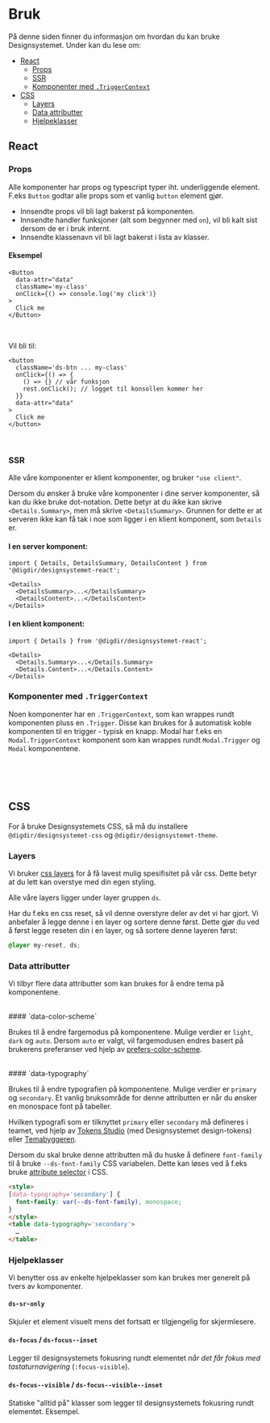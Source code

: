 
<Meta title='Bruk' />

# Bruk

På denne siden finner du informasjon om hvordan du kan bruke Designsystemet.
Under kan du lese om:

- [React](#react)
  - [Props](#props)
  - [SSR](#ssr)
  - [Komponenter med `.TriggerContext`](#komponenter-med-triggercontext)
- [CSS](#css)
  - [Layers](#layers)
  - [Data attributter](#data-attributter)
  - [Hjelpeklasser](#hjelpeklasser)

## React

### Props

Alle komponenter har props og typescript typer iht. underliggende element. F.eks `Button` godtar alle props som et vanlig `button` element gjør.

- Innsendte props vil bli lagt bakerst på komponenten.
- Innsendte handler funksjoner (alt som begynner med `on`), vil bli kalt sist dersom de er i bruk internt.
- Innsendte klassenavn vil bli lagt bakerst i lista av klasser.

#### Eksempel

```tsx
<Button
  data-attr="data"
  className='my-class'
  onClick={() => console.log('my click')}
>
  Click me
</Button>
```

<br />

Vil bli til:

```tsx
<button 
  className='ds-btn ... my-class' 
  onClick={() => {
    () => {} // vår funksjon
    rest.onClick(); // logget til konsollen kommer her
  }}
  data-attr="data"
>
  Click me
</button>
```

<br />

### SSR

Alle våre komponenter er klient komponenter, og bruker `"use client"`.

Dersom du ønsker å bruke våre komponenter i dine server komponenter, så kan du ikke bruke dot-notation.
Dette betyr at du ikke kan skrive `<Details.Summary>`, men må skrive `<DetailsSummary>`. Grunnen for dette er at serveren ikke kan få tak i noe
som ligger i en klient komponent, som `Details` er.

#### I en server komponent:

```tsx
import { Details, DetailsSummary, DetailsContent } from '@digdir/designsystemet-react';

<Details>
  <DetailsSummary>...</DetailsSummary>
  <DetailsContent>...</DetailsContent>
</Details>
```

#### I en klient komponent:

```tsx
import { Details } from '@digdir/designsystemet-react';

<Details>
  <Details.Summary>...</Details.Summary>
  <Details.Content>...</Details.Content>
</Details>
```

### Komponenter med `.TriggerContext`

Noen komponenter har en `.TriggerContext`, som kan wrappes rundt komponenten pluss en `.Trigger`.
Disse kan brukes for å automatisk koble komponenten til en trigger - typisk en knapp.
Modal har f.eks en `Modal.TriggerContext` komponent som kan wrappes rundt `Modal.Trigger` og `Modal` komponentene.

<br />
<br />
<br />

## CSS

For å bruke Designsystemets CSS, så må du installere `@digdir/designsystemet-css` og `@digdir/designsystemet-theme`.

### Layers

Vi bruker [css layers](https://developer.mozilla.org/en-US/docs/Web/CSS/@layer) for å få lavest mulig spesifisitet på vår css.
Dette betyr at du lett kan overstye med din egen styling.

Alle våre layers ligger under layer gruppen `ds`.

Har du f.eks en css reset, så vil denne overstyre deler av det vi har gjort. Vi anbefaler å legge denne i en layer og sortere denne først.
Dette gjør du ved å først legge reseten din i en layer, og så sortere denne layeren først:

```css
@layer my-reset, ds;
```

### Data attributter

Vi tilbyr flere data attributter som kan brukes for å endre tema på komponentene.

<br />
#### `data-color-scheme`

Brukes til å endre fargemodus på komponentene. Mulige verdier er `light`, `dark` og `auto`.
Dersom `auto` er valgt, vil fargemodusen endres basert på brukerens preferanser ved hjelp av
[prefers-color-scheme](https://developer.mozilla.org/en-US/docs/Web/CSS/@media/prefers-color-scheme).

<br />
#### `data-typography`

Brukes til å endre typografien på komponentene. Mulige verdier er `primary` og `secondary`.
Et vanlig bruksområde for denne attributten er når du ønsker en monospace font på tabeller.

Hvilken typografi som er tilknyttet `primary` eller `secondary` må defineres i teamet, ved hjelp av [Tokens Studio](https://tokens.studio/)
(med Designsystemet design-tokens) eller [Temabyggeren](https://theme.designsystemet.no/).

Dersom du skal bruke denne attributten må du huske å definere `font-family` til å bruke `--ds-font-family` CSS variabelen.
Dette kan løses ved å f.eks bruke [attribute selector](https://developer.mozilla.org/en-US/docs/Web/CSS/Attribute_selectors) i CSS.

```html
<style>
[data-typography='secondary'] {
  font-family: var(--ds-font-family), monospace;
}
</style>
<table data-typography='secondary'>
  …
</table>
```

### Hjelpeklasser

Vi benytter oss av enkelte hjelpeklasser som kan brukes mer generelt på tvers av komponenter.

#### `ds-sr-only`
Skjuler et element visuelt mens det fortsatt er tilgjengelig for skjermlesere.

#### `ds-focus` / `ds-focus--inset`
Legger til designsystemets fokusring rundt elementet _når det får fokus med tastaturnavigering_ (`:focus-visible`).

#### `ds-focus--visible` / `ds-focus--visible--inset`
Statiske "alltid på" klasser som legger til designsystemets fokusring rundt elementet. <span className='ds-focus--visible'>Eksempel.</span>


